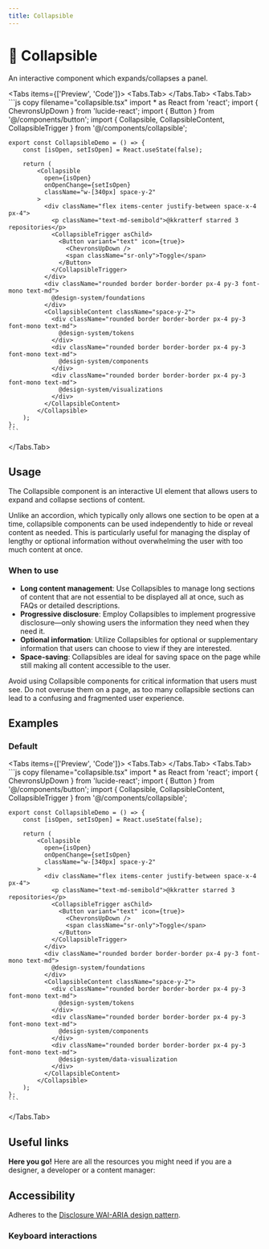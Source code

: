 ```yaml
---
title: Collapsible
---
```



# 💠 Collapsible

An interactive component which expands/collapses a panel.

<Tabs items={['Preview', 'Code']}>
  <Tabs.Tab>
    <CollapsiblePreview />
  </Tabs.Tab>
  <Tabs.Tab>
    ```js copy filename="collapsible.tsx"
    import * as React from 'react';
    import { ChevronsUpDown } from 'lucide-react';
    import { Button } from '@/components/button';
    import { Collapsible, CollapsibleContent, CollapsibleTrigger } from '@/components/collapsible';

    export const CollapsibleDemo = () => {
        const [isOpen, setIsOpen] = React.useState(false);

        return (
            <Collapsible
              open={isOpen}
              onOpenChange={setIsOpen}
              className="w-[340px] space-y-2"
            >
              <div className="flex items-center justify-between space-x-4 px-4">
                <p className="text-md-semibold">@kkratterf starred 3 repositories</p>
                <CollapsibleTrigger asChild>
                  <Button variant="text" icon={true}>
                    <ChevronsUpDown />
                    <span className="sr-only">Toggle</span>
                  </Button>
                </CollapsibleTrigger>
              </div>
              <div className="rounded border border-border px-4 py-3 font-mono text-md">
                @design-system/foundations
              </div>
              <CollapsibleContent className="space-y-2">
                <div className="rounded border border-border px-4 py-3 font-mono text-md">
                  @design-system/tokens
                </div>
                <div className="rounded border border-border px-4 py-3 font-mono text-md">
                  @design-system/components
                </div>
                <div className="rounded border border-border px-4 py-3 font-mono text-md">
                  @design-system/visualizations
                </div>
              </CollapsibleContent>
            </Collapsible>
        );
    };
    ```
  </Tabs.Tab>
</Tabs>

## Usage

The Collapsible component is an interactive UI element that allows users to expand and collapse sections of content. 

Unlike an accordion, which typically only allows one section to be open at a time, collapsible components can be used independently to hide or reveal content as needed. This is particularly useful for managing the display of lengthy or optional information without overwhelming the user with too much content at once.

### When to use
- **Long content management**: Use Collapsibles to manage long sections of content that are not essential to be displayed all at once, such as FAQs or detailed descriptions.
- **Progressive disclosure**: Employ Collapsibles to implement progressive disclosure—only showing users the information they need when they need it.
- **Optional information**: Utilize Collapsibles for optional or supplementary information that users can choose to view if they are interested.
- **Space-saving**: Collapsibles are ideal for saving space on the page while still making all content accessible to the user.

Avoid using Collapsible components for critical information that users must see. Do not overuse them on a page, as too many collapsible sections can lead to a confusing and fragmented user experience.

## Examples 

### Default

<Tabs items={['Preview', 'Code']}>
  <Tabs.Tab>
    <CollapsiblePreview />
  </Tabs.Tab>
  <Tabs.Tab>
    ```js copy filename="collapsible.tsx"
    import * as React from 'react';
    import { ChevronsUpDown } from 'lucide-react';
    import { Button } from '@/components/button';
    import { Collapsible, CollapsibleContent, CollapsibleTrigger } from '@/components/collapsible';

    export const CollapsibleDemo = () => {
        const [isOpen, setIsOpen] = React.useState(false);

        return (
            <Collapsible
              open={isOpen}
              onOpenChange={setIsOpen}
              className="w-[340px] space-y-2"
            >
              <div className="flex items-center justify-between space-x-4 px-4">
                <p className="text-md-semibold">@kkratter starred 3 repositories</p>
                <CollapsibleTrigger asChild>
                  <Button variant="text" icon={true}>
                    <ChevronsUpDown />
                    <span className="sr-only">Toggle</span>
                  </Button>
                </CollapsibleTrigger>
              </div>
              <div className="rounded border border-border px-4 py-3 font-mono text-md">
                @design-system/foundations
              </div>
              <CollapsibleContent className="space-y-2">
                <div className="rounded border border-border px-4 py-3 font-mono text-md">
                  @design-system/tokens
                </div>
                <div className="rounded border border-border px-4 py-3 font-mono text-md">
                  @design-system/components
                </div>
                <div className="rounded border border-border px-4 py-3 font-mono text-md">
                  @design-system/data-visualization
                </div>
              </CollapsibleContent>
            </Collapsible>
        );
    };
    ```
  </Tabs.Tab>
</Tabs>

## Useful links

**Here you go!** Here are all the resources you might need if you are a designer, a developer or a content manager:

<Cards className='mt-8'>
  <Card
    title="🤖 Storybook"
    href="https://www.stories.fusillo.design/?path=/docs/components-collapsible--documentation"
  />
  <Card
    title="🪄 Figma"
    href="https://www.figma.com/file/acdO58jx9zgGfkKu6htrx2/%F0%9F%94%B5-Fusillo-Design-System?type=design&node-id=550%3A41441&mode=design&t=BNqih1pZMuav038B-1"
  />
  <Card
    title="🐝 API Reference"
    href="https://www.radix-ui.com/primitives/docs/components/collapsible#api-reference"
  />
</Cards>  

## Accessibility

Adheres to the [Disclosure WAI-ARIA design pattern](https://www.w3.org/WAI/ARIA/apg/patterns/disclosure/).

### Keyboard interactions

<AccessibilityTable rows={collapsibleAccessibilityData} />